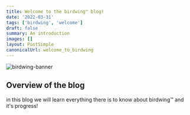 ```yaml
---
title: Welcome to the birdwing™ blog!
date: '2022-03-31'
tags: ['birdwing', 'welcome']
draft: false
summary: An introduction
images: []
layout: PostSimple
canonicalUrl: welcome_to_birdwing
---
```


![birdwing-banner](/static/images/twitter-card.png)

## Overview of the blog

in this blog we will learn everything there is to know about birdwing™ and it's progress!
